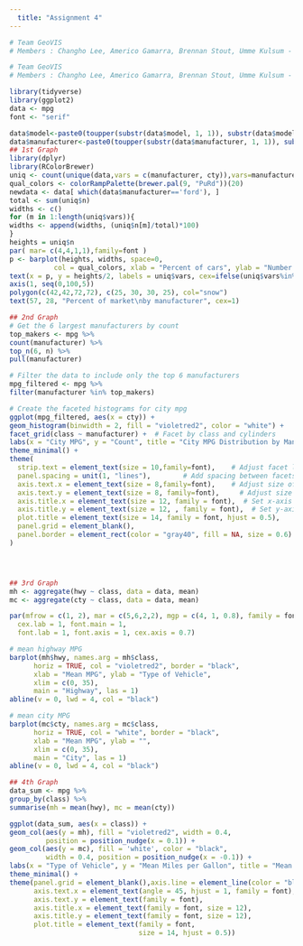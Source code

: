 ---
  title: "Assignment 4"
---

```{r}
# Team GeoVIS
# Members : Changho Lee, Americo Gamarra, Brennan Stout, Umme Kulsum - Coordinator

# Team GeoVIS
# Members : Changho Lee, Americo Gamarra, Brennan Stout, Umme Kulsum - Coordinator

library(tidyverse)
library(ggplot2)
data <- mpg
font <- "serif"

data$model<-paste0(toupper(substr(data$model, 1, 1)), substr(data$model, 2, nchar(data$model)))
data$manufacturer<-paste0(toupper(substr(data$manufacturer, 1, 1)), substr(data$manufacturer, 2, nchar(data$manufacturer)))
## 1st Graph
library(dplyr)
library(RColorBrewer)
uniq <- count(unique(data,vars = c(manufacturer, cty)),vars=manufacturer)
qual_colors <- colorRampPalette(brewer.pal(9, "PuRd"))(20)
newdata <- data[ which(data$manufacturer=='ford'), ]
total <- sum(uniq$n)
widths <- c()
for (m in 1:length(uniq$vars)){
widths <- append(widths, (uniq$n[m]/total)*100)
}
heights = uniq$n
par( mar= c(4,4,1,1),family=font )
p <- barplot(heights, widths, space=0, 
           col = qual_colors, xlab = "Percent of cars", ylab = "Number of models")
text(x = p, y = heights/2, labels = uniq$vars, cex=ifelse(uniq$vars%in%c("Land rover","Lincoln","Mercury","Pontiac"),0.5,1), srt=90)
axis(1, seq(0,100,5))
polygon(c(42,42,72,72), c(25, 30, 30, 25), col="snow")
text(57, 28, "Percent of market\nby manufacturer", cex=1)

## 2nd Graph
# Get the 6 largest manufacturers by count
top_makers <- mpg %>%
count(manufacturer) %>%
top_n(6, n) %>%
pull(manufacturer)

# Filter the data to include only the top 6 manufacturers
mpg_filtered <- mpg %>%
filter(manufacturer %in% top_makers)

# Create the faceted histograms for city mpg
ggplot(mpg_filtered, aes(x = cty)) +
geom_histogram(binwidth = 2, fill = "violetred2", color = "white") +
facet_grid(class ~ manufacturer) +  # Facet by class and cylinders
labs(x = "City MPG", y = "Count", title = "City MPG Distribution by Manufacturer, Class, and Cylinder", family=font) +
theme_minimal() +
theme(
  strip.text = element_text(size = 10,family=font),    # Adjust facet label size
  panel.spacing = unit(1, "lines"),        # Add spacing between facets
  axis.text.x = element_text(size = 8,family=font),    # Adjust size of x-axis text
  axis.text.y = element_text(size = 8, family=font),     # Adjust size of y-axis text
  axis.title.x = element_text(size = 12, family = font),  # Set x-axis label font and size
  axis.title.y = element_text(size = 12, , family = font),  # Set y-axis label font and size
  plot.title = element_text(size = 14, family = font, hjust = 0.5),
  panel.grid = element_blank(),
  panel.border = element_rect(color = "gray40", fill = NA, size = 0.6)
)




## 3rd Graph 
mh <- aggregate(hwy ~ class, data = data, mean)
mc <- aggregate(cty ~ class, data = data, mean)

par(mfrow = c(1, 2), mar = c(5,6,2,2), mgp = c(4, 1, 0.8), family = font, cex.main = 1.2, 
  cex.lab = 1, font.main = 1, 
  font.lab = 1, font.axis = 1, cex.axis = 0.7)

# mean highway MPG
barplot(mh$hwy, names.arg = mh$class,
      horiz = TRUE, col = "violetred2", border = "black",
      xlab = "Mean MPG", ylab = "Type of Vehicle",
      xlim = c(0, 35),
      main = "Highway", las = 1)
abline(v = 0, lwd = 4, col = "black") 

# mean city MPG
barplot(mc$cty, names.arg = mc$class, 
      horiz = TRUE, col = "white", border = "black", 
      xlab = "Mean MPG", ylab = "", 
      xlim = c(0, 35),
      main = "City", las = 1)
abline(v = 0, lwd = 4, col = "black") 

## 4th Graph
data_sum <- mpg %>%
group_by(class) %>%
summarise(mh = mean(hwy), mc = mean(cty))

ggplot(data_sum, aes(x = class)) +
geom_col(aes(y = mh), fill = "violetred2", width = 0.4, 
         position = position_nudge(x = 0.1)) +
geom_col(aes(y = mc), fill = 'white', color = "black", 
         width = 0.4, position = position_nudge(x = -0.1)) +
labs(x = "Type of Vehicle", y = "Mean Miles per Gallon", title = "Mean MPG by Class and Vehicle Type") +
theme_minimal() +
theme(panel.grid = element_blank(),axis.line = element_line(color = "black"), 
      axis.text.x = element_text(angle = 45, hjust = 1, family = font), 
      axis.text.y = element_text(family = font),
      axis.title.x = element_text(family = font, size = 12), 
      axis.title.y = element_text(family = font, size = 12), 
      plot.title = element_text(family = font, 
                                size = 14, hjust = 0.5))
```

